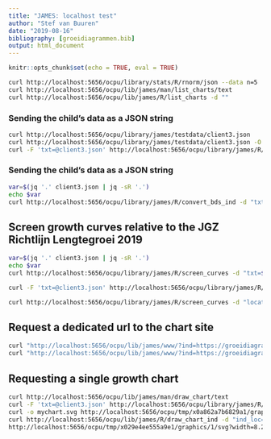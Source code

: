 ```yaml
---
title: "JAMES: localhost test"
author: "Stef van Buuren"
date: "2019-08-16"
bibliography: [groeidiagrammen.bib]
output: html_document
---
```


```r
knitr::opts_chunk$set(echo = TRUE, eval = TRUE)
```

```bash
curl http://localhost:5656/ocpu/library/stats/R/rnorm/json --data n=5
curl http://localhost:5656/ocpu/lib/james/man/list_charts/text
curl http://localhost:5656/ocpu/lib/james/R/list_charts -d ""
```

### Sending the child's data as a JSON string
```bash
curl http://localhost:5656/ocpu/library/james/testdata/client3.json
curl http://localhost:5656/ocpu/library/james/testdata/client3.json -O
curl -F 'txt=@client3.json' http://localhost:5656/ocpu/library/james/R/convert_bds_ind
```

### Sending the child's data as a JSON string

```bash
var=$(jq '.' client3.json | jq -sR '.')
echo $var
curl http://localhost:5656/ocpu/library/james/R/convert_bds_ind -d "txt=$var"
```

## Screen growth curves relative to the JGZ Richtlijn Lengtegroei 2019

```bash
var=$(jq '.' client3.json | jq -sR '.')
echo $var
curl http://localhost:5656/ocpu/library/james/R/screen_curves -d "txt=$var"
```

```bash
curl -F 'txt=@client3.json' http://localhost:5656/ocpu/library/james/R/screen_curves
```

```bash
curl http://localhost:5656/ocpu/library/james/R/screen_curves -d "location='https://groeidiagrammen.nl/ocpu/tmp/x00688eb2eddd1f/'"
```


## Request a dedicated url to the chart site

```bash
curl "http://localhost:5656/ocpu/lib/james/www/?ind=https://groeidiagrammen.nl/ocpu/tmp/x06938035d05dac/"
curl "http://localhost:5656/ocpu/lib/james/www/?ind=https://groeidiagrammen.nl/ocpu/tmp/x06938035d05dac/&chartcode=PMAAN27"
```

## Requesting a single growth chart

```bash
curl http://localhost:5656/ocpu/lib/james/man/draw_chart/text
curl -F 'txt=@client3.json' http://localhost:5656/ocpu/library/james/R/draw_chart_bds
curl -o mychart.svg http://localhost:5656/ocpu/tmp/x0a862a7b6829a1/graphics/1/svg
curl http://localhost:5656/ocpu/lib/james/R/draw_chart_ind -d "ind_loc='https://groeidiagrammen.nl/ocpu/tmp/x06938035d05dac/'&chartcode='PMAAN27'"
http://localhost:5656/ocpu/tmp/x029e4ee555a9e1/graphics/1/svg?width=8.27&height=11.69
```

